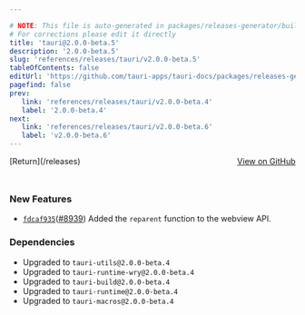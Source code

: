 ```yaml
---

# NOTE: This file is auto-generated in packages/releases-generator/build.ts
# For corrections please edit it directly
title: 'tauri@2.0.0-beta.5'
description: '2.0.0-beta.5'
slug: 'references/releases/tauri/v2.0.0-beta.5'
tableOfContents: false
editUrl: 'https://github.com/tauri-apps/tauri-docs/packages/releases-generator/build.ts'
pagefind: false
prev:
   link: 'references/releases/tauri/v2.0.0-beta.4'
   label: '2.0.0-beta.4'
next:
   link: 'references/releases/tauri/v2.0.0-beta.6'
   label: 'v2.0.0-beta.6'
---
```


<div style="margin-bottom:3rem; display: flex; justify-content: space-between; align-items: center"><span>[Return](/releases)</span><span><a href="https://github.com/tauri-apps/tauri/releases/tag/tauri-v2.0.0-beta.5">View on GitHub</a></span></div>

### New Features

- [`fdcaf935`](https://www.github.com/tauri-apps/tauri/commit/fdcaf935fa75ecfa2806939c4faad4fe9e880386)([#8939](https://www.github.com/tauri-apps/tauri/pull/8939)) Added the `reparent` function to the webview API.

### Dependencies

- Upgraded to `tauri-utils@2.0.0-beta.4`
- Upgraded to `tauri-runtime-wry@2.0.0-beta.4`
- Upgraded to `tauri-build@2.0.0-beta.4`
- Upgraded to `tauri-runtime@2.0.0-beta.4`
- Upgraded to `tauri-macros@2.0.0-beta.4`

